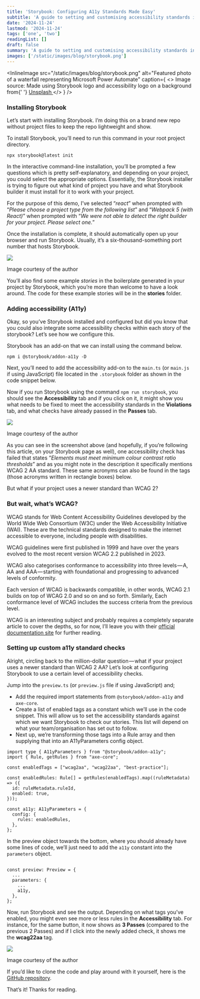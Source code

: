 ```yaml
---
title: 'Storybook: Configuring A11y Standards Made Easy'
subtitle: 'A guide to setting and customising accessibility standards in Storybook'
date: '2024-11-24'
lastmod: '2024-11-24'
tags: ['one', 'two']
readingList: []
draft: false
summary: 'A guide to setting and customising accessibility standards in Storybook'
images: ['/static/images/blog/storybook.png']
---
```


<InlineImage
  src="/static/images/blog/storybook.png"
  alt="Featured photo of a waterfall representing Microsoft Power Automate"
  caption={
    <>
      Image source: Made using Storybook logo and accessibility logo on a background from{' '}
      <a href="https://unsplash.com/photos/macbook-air-beside-gold-colored-study-lamp-and-spiral-books-MNd-Rka1o0Q">
        Unsplash
      </a>
    </>
  }
/>

### Installing Storybook

Let’s start with installing Storybook. I’m doing this on a brand new repo without project files to keep the repo lightweight and show.

To install Storybook, you’ll need to run this command in your root project directory.

```
npx storybook@latest init
```

In the interactive command-line installation, you’ll be prompted a few questions which is pretty self-explanatory, and depending on your project, you could select the appropriate options. Essentially, the Storybook installer is trying to figure out what kind of project you have and what Storybook builder it must install for it to work with your project.

For the purpose of this demo, I’ve selected “_react_” when prompted with “_Please choose a project type from the following list_” and “_Webpack 5 (with React)_” when prompted with “_We were not able to detect the right builder for your project. Please select one._”

Once the installation is complete, it should automatically open up your browser and run Storybook. Usually, it’s a six-thousand-something port number that hosts Storybook.

![](https://cdn-images-1.medium.com/max/800/1*HafeIyv6ZaVWsMN3E2H3KA.png)

Image courtesy of the author

You’ll also find some example _stories_ in the boilerplate generated in your project by Storybook, which you’re more than welcome to have a look around. The code for these example stories will be in the **stories** folder.

### Adding accessibility (A11y)

Okay, so you’ve Storybook installed and configured but did you know that you could also integrate some accessibility checks within each story of the storybook? Let’s see how we configure this.

Storybook has an add-on that we can install using the command below.

```
npm i @storybook/addon-a11y -D
```

Next, you’ll need to add the accessibility add-on to the `main.ts` (or `main.js` if using JavaScript) file located in the `.storybook` folder as shown in the code snippet below.

Now if you run Storybook using the command `npm run storybook`, you should see the **Accessibility** tab and if you click on it, it might show you what needs to be fixed to meet the accessibility standards in the **Violations** tab, and what checks have already passed in the **Passes** tab.

![](https://cdn-images-1.medium.com/max/800/1*cu4QpHD9OPOZHj1CDf3K0g.png)

Image courtesy of the author

As you can see in the screenshot above (and hopefully, if you’re following this article, on your Storybook page as well), one accessibility check has failed that states “_Elements must meet minimum colour contrast ratio thresholds_” and as you might note in the description it specifically mentions WCAG 2 AA standard. These same acronyms can also be found in the tags (those acronyms written in rectangle boxes) below.

But what if your project uses a newer standard than WCAG 2?

### But wait, what’s WCAG?

WCAG stands for Web Content Accessibility Guidelines developed by the World Wide Web Consortium (W3C) under the Web Accessibility Initiative (WAI). These are the technical standards designed to make the internet accessible to everyone, including people with disabilities.

WCAG guidelines were first published in 1999 and have over the years evolved to the most recent version WCAG 2.2 published in 2023.

WCAG also categorises conformance to accessibility into three levels — A, AA and AAA — starting with foundational and progressing to advanced levels of conformity.

Each version of WCAG is backwards compatible, in other words, WCAG 2.1 builds on top of WCAG 2.0 and so on and so forth. Similarly, Each conformance level of WCAG includes the success criteria from the previous level.

WCAG is an interesting subject and probably requires a completely separate article to cover the depths, so for now, I’ll leave you with their [official documentation site](https://accessible.org/web-content-accessibility-guidelines/) for further reading.

### Setting up custom a11y standard checks

Alright, circling back to the million-dollar question — what if your project uses a newer standard than WCAG 2 AA? Let’s look at configuring Storybook to use a certain level of accessibility checks.

Jump into the `preview.ts` (or `preview.js` file if using JavaScript) and;

- Add the required import statements from `@storybook/addon-a11y` and `axe-core`.
- Create a list of enabled tags as a constant which we’ll use in the code snippet. This will allow us to set the accessibility standards against which we want Storybook to check our stories. This list will depend on what your team/organisation has set out to follow.
- Next up, we’re transforming those tags into a Rule array and then supplying that into an A11yParameters config object.

```
import type { A11yParameters } from "@storybook/addon-a11y";
import { Rule, getRules } from "axe-core";

const enabledTags = ["wcag2aa", "wcag22aa", "best-practice"];

const enabledRules: Rule[] = getRules(enabledTags).map((ruleMetadata) => ({
  id: ruleMetadata.ruleId,
  enabled: true,
}));

const a11y: A11yParameters = {
  config: {
    rules: enabledRules,
  },
};
```

In the preview object towards the bottom, where you should already have some lines of code, we’ll just need to add the `a11y` constant into the `parameters` object.

```

const preview: Preview = {
  ...
  parameters: {
    ...
    a11y,
  },
};
```

Now, run Storybook and see the output. Depending on what tags you’ve enabled, you might even see more or less rules in the **Accessibility** tab. For instance, for the same button, it now shows as **3 Passes** (compared to the previous 2 Passes) and if I click into the newly added check, it shows me the **wcag22aa** tag.

![](https://cdn-images-1.medium.com/max/800/1*Q2kLDcO5qlb_1XvRAeVpcg.png)

Image courtesy of the author

If you’d like to clone the code and play around with it yourself, here is the [GitHub repository](https://github.com/ClydeDz/storybook-a11y-demo).

That’s it! Thanks for reading.
